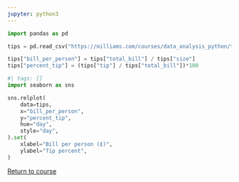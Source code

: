 ```yaml
---
jupyter: python3
---
```


```python
import pandas as pd

tips = pd.read_csv("https://milliams.com/courses/data_analysis_python/tips.csv")
```

```python
tips["bill_per_person"] = tips["total_bill"] / tips["size"]
tips["percent_tip"] = (tips["tip"] / tips["total_bill"])*100
```

```python
#| tags: []
import seaborn as sns

sns.relplot(
    data=tips,
    x="bill_per_person",
    y="percent_tip",
    hue="day",
    style="day",
).set(
    xlabel="Bill per person (£)",
    ylabel="Tip percent",
)
```

[Return to course](../pages/05%20Visualisation.qmd#exercise-1)